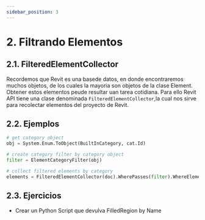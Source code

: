 ```yaml
---
sidebar_position: 3
---
```

# 2. Filtrando Elementos
## 2.1. FilteredElementCollector

Recordemos que Revit es una basede datos, en donde encontraremos muchos objetos, 
de los cuales la mayoria son objetos de la clase Element. Obtener estos elementos peude resultar uan tarea cotidiana.
Para ello Revit API tiene una clase denominada `FilteredElementCollector`,la cual nos sirve para recolectar 
elementos del proyecto de Revit.
## 2.2. Ejemplos
```py
# get category object
obj = System.Enum.ToObject(BuiltInCategory, cat.Id)

# create category filter by category object
filter = ElementCategoryFilter(obj)

# collect filtered elements by category
elements = FilteredElementCollector(doc).WherePasses(filter).WhereElementIsNotElementType().ToElements()
```
## 2.3. Ejercicios
* Crear un Python Script que devulva FilledRegion by Name